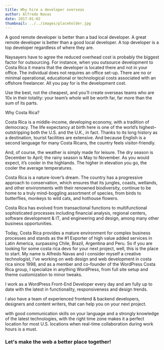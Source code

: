 ```yaml
---
title: Why hire a developer overseas
author: Alfredo Navas
date: 2017-01-02
thumbnail: ../../images/placeholder.jpg
---
```


A good remote developer is better than a bad local developer. A great remote developer is better than a good local developer. A top developer is a top developer regardless of where they are.

Naysayers have to agree the reduced overhead cost is probably the biggest factor for outsourcing. For instance, when you outsource development to Costa Rica it means that the developer is located there and not in your office. The individual does not requires an office set-up. There are no or minimal operational, educational or technological costs associated with an offshore freelancer. All you pay for is the development cost.

Use the best, not the cheapest, and you’ll create overseas teams who are 10x in their totality: your team’s whole will be worth far, far more than the sum of its parts.

Why Costa Rica?

Costa Rica is a middle-income, developing economy, with a tradition of democracy. The life expectancy at birth here is one of the world’s highest–outstripping both the U.S. and the U.K., in fact. Thanks to its long history as a destination, tourist facilities are extensive. And because English is a second language for many Costa Ricans, the country feels visitor-friendly.

And, of course, the weather is simply made for leisure. The dry season is December to April; the rainy season is May to November. As you would expect, it’s cooler in the highlands. The higher in elevation you go, the cooler the average temperatures.


Costa Rica is a nature-lover’s dream. The country has a progressive approach to conservation, which ensures that its jungles, coasts, wetlands, and other environments with their renowned biodiversity, continue to be home to a truly mind-boggling assortment of species, from birds to butterflies, monkeys to wild cats, and hothouse flowers.

Costa Rica has evolved from transactional functions to multifunctional sophisticated processes including financial analysis, regional centers, software development & IT, and engineering and design, among many other business opportunities.

Today, Costa Rica provides a mature environment for complex business processes and stands as the #1 Exporter of high value added services in Latin America, surpassing Chile, Brazil, Argentina and Peru. So if you are looking for some costa rica devs for your next project, well, this is the place to start. My name is Alfredo Navas and i consider myself a creative technologist, I've working on web design and web development in costa rica since 1998, and as a member and co-founder of the WordPress Costa Rica group, I specialize in anything WordPress, from full site setup and theme customization to minor tweaks.

I work as a WordPress Front-End Developer every day and am fully up to date with the latest in functionality, responsiveness and design trends.

I also have a team of experienced frontend & backend developers, designers and content writers, that can help you on your next project.

with good communication skills on your language and a strongly knowledge of the latest technologies, with the right time zone makes it a perfect location for most U.S. locations when real-time collaboration during work hours is a must.

### Let's make the web a better place together!
